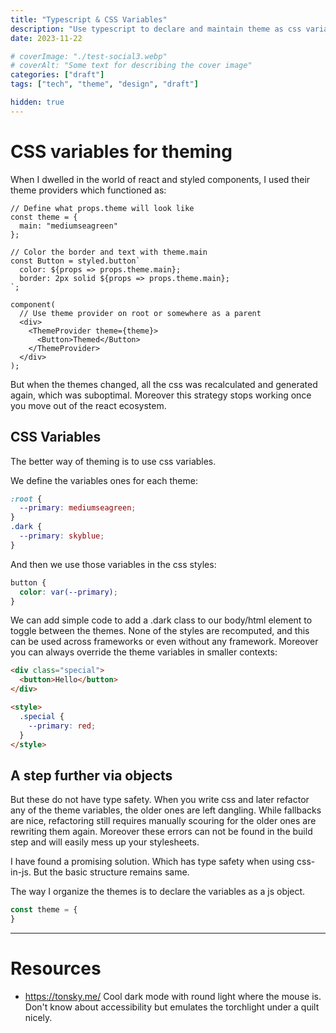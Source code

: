 ```yaml
---
title: "Typescript & CSS Variables"
description: "Use typescript to declare and maintain theme as css variables"
date: 2023-11-22

# coverImage: "./test-social3.webp"
# coverAlt: "Some text for describing the cover image"
categories: ["draft"]
tags: ["tech", "theme", "design", "draft"]

hidden: true
---
```



# CSS variables for theming

When I dwelled in the world of react and styled components, I used their theme providers which functioned as:

```tsx
// Define what props.theme will look like
const theme = {
  main: "mediumseagreen"
};

// Color the border and text with theme.main
const Button = styled.button`
  color: ${props => props.theme.main};
  border: 2px solid ${props => props.theme.main};
`;

component(
  // Use theme provider on root or somewhere as a parent
  <div>
    <ThemeProvider theme={theme}>
      <Button>Themed</Button>
    </ThemeProvider>
  </div>
);
```

But when the themes changed, all the css was recalculated and generated again, which was suboptimal. Moreover this strategy stops working once you move out of the react ecosystem.

## CSS Variables

The better way of theming is to use css variables.

We define the variables ones for each theme:

```css
:root {
  --primary: mediumseagreen;
}
.dark {
  --primary: skyblue;
}
```

And then we use those variables in the css styles:

```css
button {
  color: var(--primary);
}
```

We can add simple code to add a .dark class to our body/html element to toggle between the themes. None of the styles are recomputed, and this can be used across frameworks or even without any framework. Moreover you can always override the theme variables in smaller contexts:

```html
<div class="special">
  <button>Hello</button>
</div>

<style>
  .special {
    --primary: red;
  }
</style>
```

## A step further via objects

But these do not have type safety. When you write css and later refactor any of the theme variables, the older ones are left dangling. While fallbacks are nice, refactoring still requires manually scouring for the older ones are rewriting them again. Moreover these errors can not be found in the build step and will easily mess up your stylesheets. 

I have found a promising solution. Which has type safety when using css-in-js. But the basic structure remains same.

The way I organize the themes is to declare the variables as a js object.

```ts
const theme = {
}
```

---

# Resources


- https://tonsky.me/
  Cool dark mode with round light where the mouse is.
  Don't know about accessibility but emulates the torchlight under a quilt nicely.

